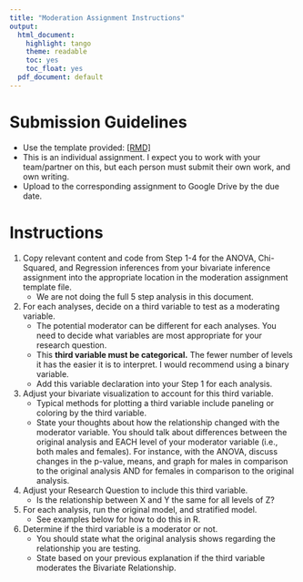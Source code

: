 ```yaml
---
title: "Moderation Assignment Instructions"
output:
  html_document:
    highlight: tango
    theme: readable
    toc: yes
    toc_float: yes
  pdf_document: default
---
```


# Submission Guidelines

* Use the template provided: [[RMD]](hw09_moderation_template.Rmd)
* This is an individual assignment. I expect you to work with your team/partner on this, but each person must submit their own work, and own writing. 
* Upload to the corresponding assignment to Google Drive by the due date. 
    

# Instructions

1. Copy relevant content and code from Step 1-4 for the ANOVA, Chi-Squared, and Regression inferences from your bivariate inference assignment into the appropriate location in the moderation assignment template file. 
    - We are not doing the full 5 step analysis in this document. 
2. For each analyses, decide on a third variable to test as a moderating variable.
    - The potential moderator can be different for each analyses. You need to decide what variables are most appropriate for your research question. 
    - This **third variable must be categorical.** The fewer number of levels it has the easier it is to interpret. I would recommend using a binary variable. 
    - Add this variable declaration into your Step 1 for each analysis. 
3. Adjust your bivariate visualization to account for this third variable. 
    - Typical methods for plotting a third variable include paneling or coloring by the third variable.
    - State your thoughts about how the relationship changed with the moderator variable. You should talk about differences between the original analysis and EACH level of your moderator variable (i.e., both males and females). For instance, with the ANOVA, discuss changes in the p-value, means, and graph for males in comparison to the original analysis AND for females in comparison to the original analysis.
4. Adjust your Research Question to include this third variable. 
    - Is the relationship between X and Y the same for all levels of Z?
5. For each analysis, run the original model, and stratified model.  
    - See examples below for how to do this in R. 
6. Determine if the third variable is a moderator or not.
    - You should state what the original analysis shows regarding the relationship you are testing. 
    - State based on your previous explanation if the third variable moderates the Bivariate Relationship.
    
    


